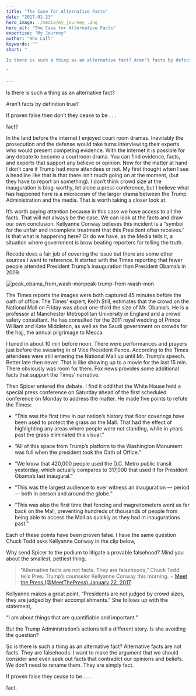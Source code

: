 ```yaml
---
title: "The Case for Alternative Facts"
date: "2017-01-23"
hero_image: ./media/my_journey_.png
hero_alt: "The Case for Alternative Facts"
expertise: "My Journey"
author: "Rho Lall"
keywords: ""
short: "

Is there is such a thing as an alternative fact? Aren’t facts by definition true? If proven false then don’t they cease to be . . . fact?

"

---
```

Is there is such a thing as an alternative fact?

Aren’t facts by definition true?

If proven false then don’t they cease to be . . .

fact?

In the land before the internet I enjoyed court room dramas. Inevitably the prosecution and the defense would take turns interviewing their experts who would present competing evidence. With the internet it is possible for any debate to become a courtroom drama. You can find evidence, facts, and experts that support any believe or opinion. Now for the matter at hand I don’t care if Trump had more attendees or not. My first thought when I see a headline like that is that there isn’t much going on at the moment, (but they have to report on something). I don’t think crowd size at the inauguration is blog-worthy, let alone a press conference, but I believe what has happened here is a microcosm of the larger drama between the Trump Administration and the media. That is worth taking a closer look at.

It’s worth paying attention because in this case we have access to all the facts. That will not always be the case. We can look at the facts and draw our own conclusion. Kellyanne Conway believes this incident is a “symbol for the unfair and incomplete treatment that this President often receives.” Is that what is happening here? Or do we have, as the Media tells it, a situation where government is brow beating reporters for telling the truth.

Recode does a fair job of covering the issue but there are some other sources I want to reference. It started with the Times reporting that fewer people attended President Trump’s inauguration than President Obama’s in 2009.

![peak_obama_from_wash-monpeak-trump-from-wash-mon](https://api.time.com/wp-content/uploads/2017/03/inauguration.jpg)

The Times reports the images were both captured 45 minutes before the oath of office. The Times’ expert, Keith Still, estimates that the crowd on the National Mall on Friday was about one-third the size of Mr. Obama’s. He is a professor at Manchester Metropolitan University in England and a crowd safety consultant. He has consulted for the 2011 royal wedding of Prince William and Kate Middleton, as well as the Saudi government on crowds for the hajj, the annual pilgrimage to Mecca.

I tuned in about 10 min before noon. There were performances and prayers just before the swearing in of Vice President Pence. According to the Times attendees were still entering the National Mall up until Mr. Trump’s speech. Better late then never. That is like showing up to a movie for the last 15 min. There obviously was room for them. Fox news provides some additional facts that support the Times’ narrative.

Then Spicer entered the debate. I find it odd that the White House held a special press conference on Saturday ahead of the first scheduled conference on Monday to address the matter. He made five points to refute the Times:

- “This was the first time in our nation’s history that floor coverings have been used to protect the grass on the Mall. That had the effect of highlighting any areas where people were not standing, while in years past the grass eliminated this visual.”

- “All of this space from Trump’s platform to the Washington Monument was full when the president took the Oath of Office.”

- “We know that 420,000 people used the D.C. Metro public transit yesterday, which actually compares to 317,000 that used it for President Obama’s last inaugural.”

- “This was the largest audience to ever witness an inauguration — period — both in person and around the globe.”

- “This was also the first time that fencing and magnetometers went as far back on the Mall, preventing hundreds of thousands of people from being able to access the Mall as quickly as they had in inaugurations past.”

Each of these points have been proven false. I have the same question Chuck Todd asks Kellyanne Conway in the clip below,

Why send Spicer to the podium to litigate a provable falsehood? Mind you about the smallest, pettiest thing.

>“Alternative facts are not facts. They are falsehoods,” Chuck Todd tells Pres. Trump’s counselor Kellyanne Conway this morning. ~ [Meet the Press (@MeetThePress) January 22, 2017](pic.twitter.com/Ao005dQ13r)

Kellyanne makes a great point, “Presidents are not judged by crowd sizes, they are judged by their accomplishments.” She follows up with the statement,

“I am about things that are quantifiable and important.”

But the Trump Administration’s actions tell a different story. Is she avoiding the question?

So is there is such a thing as an alternative fact? Alternative facts are not facts. They are falsehoods. I want to make the argument that we should consider and even seek out facts that contradict our opinions and beliefs. We don’t need to rename them. They are simply fact.

If proven false they cease to be . . .

fact.